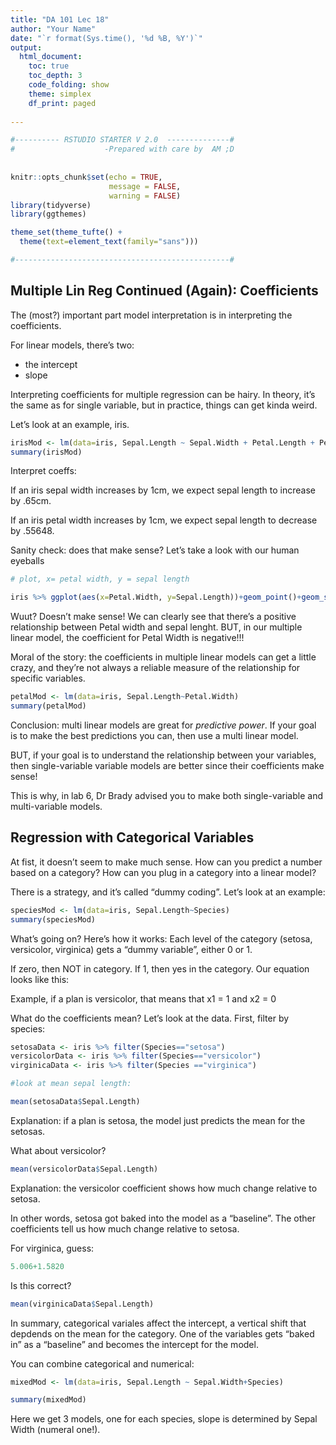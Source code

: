```yaml
---
title: "DA 101 Lec 18"
author: "Your Name"
date: "`r format(Sys.time(), '%d %B, %Y')`"
output: 
  html_document:
    toc: true
    toc_depth: 3
    code_folding: show
    theme: simplex
    df_print: paged
  
---
```


```r

#---------- RSTUDIO STARTER V 2.0  --------------#
#                    -Prepared with care by  AM ;D
                
                                                                          
knitr::opts_chunk$set(echo = TRUE, 
                      message = FALSE, 
                      warning = FALSE)      
library(tidyverse)                
library(ggthemes)                    

theme_set(theme_tufte() +                                     
  theme(text=element_text(family="sans")))  

#------------------------------------------------#
```

## Multiple Lin Reg Continued (Again): Coefficients

The (most?) important part model interpretation is in interpreting the coefficients.

For linear models, there's two: 

- the intercept
- slope

Interpreting coefficients for multiple regression can be hairy.  In theory, it's the same as for single variable, but in practice, things can get kinda weird.

Let's look at an example, iris.

```r
irisMod <- lm(data=iris, Sepal.Length ~ Sepal.Width + Petal.Length + Petal.Width)
summary(irisMod)
```

Interpret coeffs:

If an iris sepal width increases by 1cm, we expect sepal length to increase by .65cm.

If an iris petal width increases by 1cm, we expect sepal length to decrease by .55648.

Sanity check:  does that make sense?  Let's take a look with our human eyeballs

```r
# plot, x= petal width, y = sepal length

iris %>% ggplot(aes(x=Petal.Width, y=Sepal.Length))+geom_point()+geom_smooth(method="lm")
```

Wuut?  Doesn't make sense!  We can clearly see that there's a positive relationship between Petal width and sepal lenght.  BUT, in our multiple linear model, the coefficient for Petal Width is negative!!!

Moral of the story:  the coefficients in multiple linear models can get a little crazy, and they're not always a reliable measure of the relationship for specific variables.

```r
petalMod <- lm(data=iris, Sepal.Length~Petal.Width)
summary(petalMod)

```


Conclusion:  multi linear models are great for *predictive power*.  If your goal is to make the best predictions you can, then use a multi linear model.

BUT, if your goal is to understand the relationship between your variables, then single-variable variable models are better since their coefficients make sense!

This is why, in lab 6, Dr Brady advised you to make both single-variable and multi-variable models.  


## Regression with Categorical Variables

At fist, it doesn't seem to make much sense.  How can you predict a number based on a category?  How can you plug in a category into a linear model?  

There is a strategy, and it's called "dummy coding".  Let's look at an example:

```r
speciesMod <- lm(data=iris, Sepal.Length~Species)
summary(speciesMod)

```


What's going on?  Here's how it works:  Each level of the category (setosa, versicolor, virginica) gets a "dummy variable", either 0 or 1.

If zero, then NOT in category.  If 1, then yes in the category.  Our equation looks like this:

Example, if a plan is versicolor, that means that x1 = 1 and x2 = 0 

What do the coefficients mean?  Let's look at the data.  First, filter by species:

```r
setosaData <- iris %>% filter(Species=="setosa")
versicolorData <- iris %>% filter(Species=="versicolor")
virginicaData <- iris %>% filter(Species =="virginica")

#look at mean sepal length:

mean(setosaData$Sepal.Length)

```

Explanation:  if a plan is setosa, the model just predicts the mean for the setosas.

What about versicolor?

```r
mean(versicolorData$Sepal.Length)
```

Explanation: the versicolor coefficient shows how much change relative to setosa.  

In other words, setosa got baked into the model as a "baseline".  The other coefficients tell us how much change relative to setosa.

For virginica, guess:

```r
5.006+1.5820
```

Is this correct?

```r
mean(virginicaData$Sepal.Length)
```

In summary, categorical variales affect the intercept, a vertical shift that depdends on the mean for the category.  One of the variables gets "baked in" as a "baseline" and becomes the intercept for the model.

You can combine categorical and numerical:

```r
mixedMod <- lm(data=iris, Sepal.Length ~ Sepal.Width+Species)

summary(mixedMod)
```

Here we get 3 models, one for each species, slope is determined by Sepal Width (numeral one!).